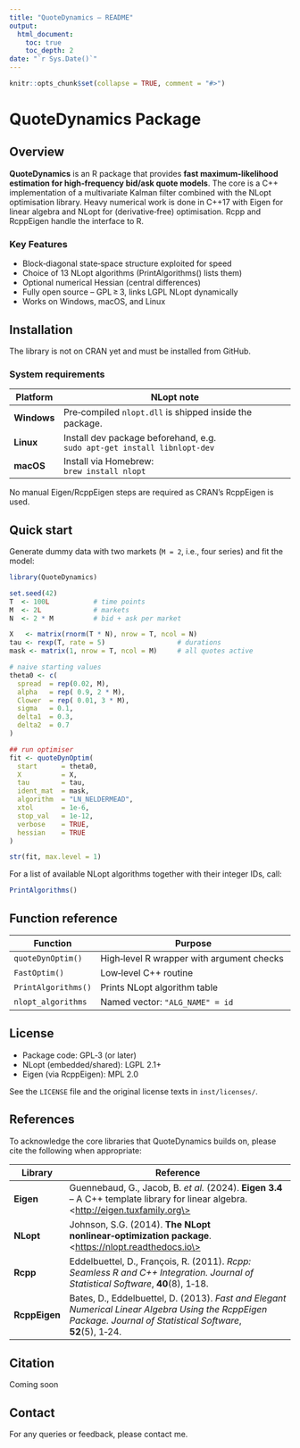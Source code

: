 ```yaml
---
title: "QuoteDynamics – README"
output:
  html_document:
    toc: true
    toc_depth: 2
date: "`r Sys.Date()`"
---
```


```r
knitr::opts_chunk$set(collapse = TRUE, comment = "#>")
```

# QuoteDynamics Package

## Overview
**QuoteDynamics** is an R package that provides **fast maximum‑likelihood estimation for high‑frequency bid/ask quote models**. The core is a C++ implementation of a multivariate Kalman filter combined with the NLopt optimisation library. Heavy numerical work is done in C++17 with Eigen for linear algebra and NLopt for (derivative‑free) optimisation. Rcpp and RcppEigen handle the interface to R.

### Key Features

- Block‑diagonal state‑space structure exploited for speed
- Choice of 13 NLopt algorithms (PrintAlgorithms() lists them)
- Optional numerical Hessian (central differences)
- Fully open source – GPL ≥ 3, links LGPL NLopt dynamically
- Works on Windows, macOS, and Linux

## Installation

The library is not on CRAN yet and must be installed from GitHub.

### System requirements

| Platform    | NLopt note                                                                   |
| ----------- | ---------------------------------------------------------------------------- |
| **Windows** | Pre‑compiled `nlopt.dll` is shipped inside the package.      		     |
| **Linux**   | Install dev package beforehand, e.g. <br>`sudo apt-get install libnlopt-dev` |
| **macOS**   | Install via Homebrew: <br>`brew install nlopt`                               |

No manual Eigen/RcppEigen steps are required as CRAN’s RcppEigen is used.

## Quick start

Generate dummy data with two markets (`M = 2`, i.e., four series) and fit the model:

```R
library(QuoteDynamics)

set.seed(42)
T  <- 100L           # time points
M  <- 2L             # markets
N  <- 2 * M          # bid + ask per market

X   <- matrix(rnorm(T * N), nrow = T, ncol = N)
tau <- rexp(T, rate = 5)                  # durations
mask <- matrix(1, nrow = T, ncol = M)     # all quotes active

# naive starting values
theta0 <- c(
  spread  = rep(0.02, M),
  alpha   = rep( 0.9, 2 * M),
  Clower  = rep( 0.01, 3 * M),
  sigma   = 0.1,
  delta1  = 0.3,
  delta2  = 0.7
)

## run optimiser
fit <- quoteDynOptim(
  start      = theta0,
  X          = X,
  tau        = tau,
  ident_mat  = mask,
  algorithm  = "LN_NELDERMEAD",
  xtol       = 1e-6,
  stop_val   = 1e-12,
  verbose    = TRUE,
  hessian    = TRUE
)

str(fit, max.level = 1)

```

For a list of available NLopt algorithms together with their integer IDs, call:

```R
PrintAlgorithms()
```

## Function reference

| Function            | Purpose                                                  |
| ------------------- | -------------------------------------------------------- |
| `quoteDynOptim()`   | High‑level R wrapper with argument checks                |
| `FastOptim()`       | Low‑level C++ routine            			 |
| `PrintAlgorithms()` | Prints NLopt algorithm table                             |
| `nlopt_algorithms`  | Named vector: `"ALG_NAME" = id`                          |

## License

- Package code: GPL‑3 (or later)
- NLopt (embedded/shared): LGPL 2.1+
- Eigen (via RcppEigen): MPL 2.0

See the `LICENSE` file and the original license texts in `inst/licenses/`.

## References

To acknowledge the core libraries that QuoteDynamics builds on, please cite the following when appropriate:

| Library       | Reference                                                                                                                                                            |
| ------------- | -------------------------------------------------------------------------------------------------------------------------------------------------------------------- |
| **Eigen**     | Guennebaud, G., Jacob, B. *et al.* (2024). **Eigen 3.4** – A C++ template library for linear algebra. <[http://eigen.tuxfamily.org\\>](http://eigen.tuxfamily.org\>) |
| **NLopt**     | Johnson, S.G. (2014). **The NLopt nonlinear‑optimization package**. <[https://nlopt.readthedocs.io\\>](https://nlopt.readthedocs.io\>)                               |
| **Rcpp**      | Eddelbuettel, D., François, R. (2011). *Rcpp: Seamless R and C++ Integration.* *Journal of Statistical Software*, **40**(8), 1‑18.                                   |
| **RcppEigen** | Bates, D., Eddelbuettel, D. (2013). *Fast and Elegant Numerical Linear Algebra Using the RcppEigen Package.* *Journal of Statistical Software*, **52**(5), 1‑24.     |


## Citation

Coming soon

## Contact

For any queries or feedback, please contact me.
